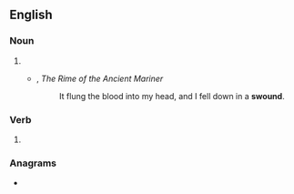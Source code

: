 ==English==

===Noun===
{{en-noun}}

# {{obsolete form of|en|swoon}}
#* {{rfdatek|en|Samuel Taylor Coleridge}}, ''The Rime of the Ancient Mariner''
#*: It flung the blood into my head, and I fell down in a '''swound'''.

===Verb===
{{en-verb}}

# {{obsolete form of|en|swoon}}

===Anagrams===
* {{anagrams|en|a=dnosuw|wounds}}